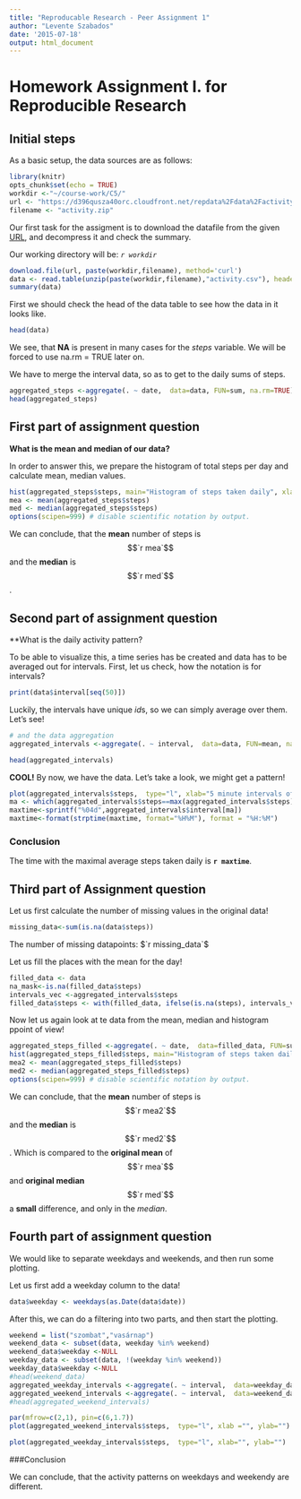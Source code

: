 ```yaml
---
title: "Reproducable Research - Peer Assignment 1"
author: "Levente Szabados"
date: '2015-07-18'
output: html_document
---
```


# Homework Assignment I. for Reproducible Research
## Initial steps

As a basic setup, the data sources are as follows:


```r
library(knitr)
opts_chunk$set(echo = TRUE)
workdir <-"~/course-work/C5/"
url <- "https://d396qusza40orc.cloudfront.net/repdata%2Fdata%2Factivity.zip"
filename <- "activity.zip"
```

Our first task for the assigment is to download the datafile from the given [URL](`r url`), and decompress it and check the summary.

Our working directory will be: *`r workdir`*

```r
download.file(url, paste(workdir,filename), method='curl')
data <- read.table(unzip(paste(workdir,filename),"activity.csv"), header=TRUE, sep=",")
summary(data)
```

First we should check the head of the data table to see how the data in it looks like.

```r
head(data)
```

We see, that **NA** is present in many cases for the *steps* variable. We will be forced to use na.rm = TRUE later on.

We have to merge the interval data, so as to get to the daily sums of steps.

```r
aggregated_steps <-aggregate(. ~ date,  data=data, FUN=sum, na.rm=TRUE)
head(aggregated_steps)
```

## First part of assignment question

**What is the mean and median of our data?**

In order to answer this, we prepare the histogram of total steps per day and calculate mean, median values.

```r
hist(aggregated_steps$steps, main="Histogram of steps taken daily", xlab="Steps", ylab="Days")
mea <- mean(aggregated_steps$steps)
med <- median(aggregated_steps$steps)
options(scipen=999) # disable scientific notation by output.
```

We can conclude, that the **mean** number of steps is $$`r mea`$$ and the **median** is $$`r med`$$.

## Second part of assignment question
**What is the daily activity pattern?

To be able to visualize this, a time series has be created and data has to be averaged out for intervals.
First, let us check, how the notation is for intervals?

```r
print(data$interval[seq(50)])
```

Luckily, the intervals have unique *id*s, so we can simply average over them.
Let's see!

```r

# and the data aggregation
aggregated_intervals <-aggregate(. ~ interval,  data=data, FUN=mean, na.rm=TRUE)

head(aggregated_intervals)
```

**COOL!** 
By now, we have the data.
Let's take a look, we might get a pattern!

```r

plot(aggregated_intervals$steps,  type="l", xlab="5 minute intervals of the day", ylab="Average steps taken")
ma <- which(aggregated_intervals$steps==max(aggregated_intervals$steps),arr.ind=TRUE)
maxtime<-sprintf("%04d",aggregated_intervals$interval[ma])
maxtime<-format(strptime(maxtime, format="%H%M"), format = "%H:%M")
```

### Conclusion
The time with the maximal average steps taken daily is **`r maxtime`**.

## Third part of Assignment question

Let us first calculate the number of missing values in the original data!

```r
missing_data<-sum(is.na(data$steps))
```

The number of missing datapoints: $`r missing_data`$

Let us fill the places with the mean for the day!

```r
filled_data <- data
na_mask<-is.na(filled_data$steps)
intervals_vec <-aggregated_intervals$steps
filled_data$steps <- with(filled_data, ifelse(is.na(steps), intervals_vec , steps))
```

Now let us again look at te data from the mean, median and histogram ppoint of view!

```r
aggregated_steps_filled <-aggregate(. ~ date,  data=filled_data, FUN=sum, na.rm=TRUE)
hist(aggregated_steps_filled$steps, main="Histogram of steps taken daily - NA filled", xlab="Steps", ylab="Days")
mea2 <- mean(aggregated_steps_filled$steps)
med2 <- median(aggregated_steps_filled$steps)
options(scipen=999) # disable scientific notation by output.
```

We can conclude, that the **mean** number of steps is $$`r mea2`$$ and the **median** is $$`r med2`$$.
Which is compared to the **original mean** of  $$`r mea`$$ and **original median** $$`r med`$$ a **small** difference, and only in the *median*.

## Fourth part of assignment question

We would like to separate weekdays and weekends, and then run some plotting.

Let us first add a weekday column to the data!

```r
data$weekday <- weekdays(as.Date(data$date))
```

After this, we can do a filtering into two parts, and then start the plotting.

```r
weekend = list("szombat","vasárnap")
weekend_data <- subset(data, weekday %in% weekend)
weekend_data$weekday <-NULL
weekday_data <- subset(data, !(weekday %in% weekend))
weekday_data$weekday <-NULL
#head(weekend_data)
aggregated_weekday_intervals <-aggregate(. ~ interval,  data=weekday_data, FUN=mean, na.rm=TRUE)
aggregated_weekend_intervals <-aggregate(. ~ interval,  data=weekend_data, FUN=mean, na.rm=TRUE)
#head(aggregated_weekend_intervals)

par(mfrow=c(2,1), pin=c(6,1.7))
plot(aggregated_weekend_intervals$steps,  type="l", xlab ="", ylab="")

plot(aggregated_weekday_intervals$steps,  type="l", xlab="", ylab="")

```


###Conclusion

We can conclude, that the activity patterns on weekdays and weekendy are different.
